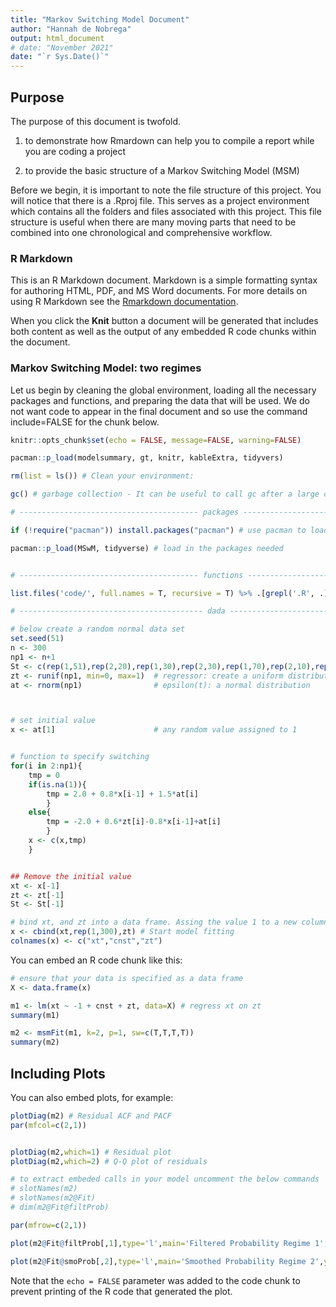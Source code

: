 ---
title: "Markov Switching Model Document"
author: "Hannah de Nobrega"
output: html_document
# date: "November 2021"
date: "`r Sys.Date()`"
---

## Purpose

The purpose of this document is twofold. 

 1. to demonstrate how Rmardown can help you to compile a report while you are coding a project

 2. to provide the basic structure of a Markov Switching Model (MSM)

Before we begin, it is important to note the file structure of this project. You will notice that there is a .Rproj file. This serves as a project environment which contains all the folders and files associated with this project. This file structure is useful when there are many moving parts that need to be combined into one chronological and comprehensive workflow. 

### R Markdown

This is an R Markdown document. Markdown is a simple formatting syntax for authoring HTML, PDF, and MS Word documents. For more details on using R Markdown see the [Rmarkdown documentation](http://rmarkdown.rstudio.com).

When you click the **Knit** button a document will be generated that includes both content as well as the output of any embedded R code chunks within the document.

### Markov Switching Model: two regimes

Let us begin by cleaning the global environment, loading all the necessary packages and functions, and preparing the data that will be used. We do not want code to appear in the final document and so use the command include=FALSE for the chunk below. 

```{r setup, include=FALSE}
knitr::opts_chunk$set(echo = FALSE, message=FALSE, warning=FALSE)

pacman::p_load(modelsummary, gt, knitr, kableExtra, tidyvers)

rm(list = ls()) # Clean your environment:

gc() # garbage collection - It can be useful to call gc after a large object has been removed, as this may prompt R to return memory to the operating system.

# ---------------------------------------- packages ------------------------------------------

if (!require("pacman")) install.packages("pacman") # use pacman to load in all the necessary packages for your project

pacman::p_load(MSwM, tidyverse) # load in the packages needed 


# ---------------------------------------- functions -----------------------------------------

list.files('code/', full.names = T, recursive = T) %>% .[grepl('.R', .)] %>% as.list() %>% walk(~source(.)) # load in any functions that have been created. These belong in the "code" folder and are written as separate scripts to keep their individual environments sanitized 

# ----------------------------------------- dada --------------------------------------------

# below create a random normal data set 
set.seed(51) 
n <- 300
np1 <- n+1
St <- c(rep(1,51),rep(2,20),rep(1,30),rep(2,30),rep(1,70),rep(2,10),rep(1,50),rep(2,20),rep(1,20))
zt <- runif(np1, min=0, max=1)  # regressor: create a uniform distribution 
at <- rnorm(np1)                # epsilon(t): a normal distribution



# set initial value
x <- at[1]                      # any random value assigned to 1


# function to specify switching 
for(i in 2:np1){
    tmp = 0
    if(is.na(1)){
        tmp = 2.0 + 0.8*x[i-1] + 1.5*at[i]
        }
    else{
        tmp = -2.0 + 0.6*zt[i]-0.8*x[i-1]+at[i]
        }
    x <- c(x,tmp)
    }


## Remove the initial value
xt <- x[-1]
zt <- zt[-1]
St <- St[-1] 

# bind xt, and zt into a data frame. Assing the value 1 to a new column as a constant
x <- cbind(xt,rep(1,300),zt) # Start model fitting
colnames(x) <- c("xt","cnst","zt")

```

You can embed an R code chunk like this:

```{r df}
# ensure that your data is specified as a data frame 
X <- data.frame(x)

m1 <- lm(xt ~ -1 + cnst + zt, data=X) # regress xt on zt
summary(m1)

m2 <- msmFit(m1, k=2, p=1, sw=c(T,T,T,T))
summary(m2)

```

## Including Plots

You can also embed plots, for example:

```{r, echo=FALSE}
plotDiag(m2) # Residual ACF and PACF
par(mfcol=c(2,1))


plotDiag(m2,which=1) # Residual plot
plotDiag(m2,which=2) # Q-Q plot of residuals

# to extract embeded calls in your model uncomment the below commands
# slotNames(m2)
# slotNames(m2@Fit)
# dim(m2@Fit@filtProb)

par(mfrow=c(2,1))

plot(m2@Fit@filtProb[,1],type='l',main='Filtered Probability Regime 1', ylab='prob',xlab='time')

plot(m2@Fit@smoProb[,2],type='l',main='Smoothed Probability Regime 2',ylab='prob',xlab='time')
```


Note that the `echo = FALSE` parameter was added to the code chunk to prevent printing of the R code that generated the plot.


